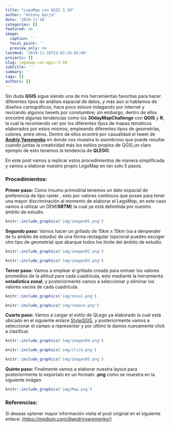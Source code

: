 ```yaml
---
title: "LegoMap con QGIS 3.10"
author: "Antony Barja"
date: '2019-11-18'
categories: []
featured: no
image:
  caption: ''
  focal_point: ''
  preview_only: no
lastmod: '2019-11-18T22:03:28-05:00'
projects: []
slug: legomap-con-qgis-3-10
subtitle: ''
summary: ''
tags: []
authors: []
---
```

Sin duda **QGIS** sigue siendo una de mis herramientas favoritas para hacer diferentes tipos de análisis espacial de datos, y más aún si hablamos de diseños cartográficos, hace poco estuve indagando por internet y revizando algunos tweets por constumbre; sin embargo, dentro de ellos encontré algunas tendencias como los **30dayMapChallenge** con **QGIS** y **R**, la cual la recomiendo ver por los diferentes tipos de mapas temáticos elaborados por estos mismos, empleando diferentes tipos de geometrías, colores, entre otros. Dentro de ellos econtré por casualidad el tweet de [**Andriy Yaremenko**](https://twitter.com/AndriyYaremenko/status/1187860764759154689) en donde nos muestra lo asombroso que puede resultar cuando juntas la creatividad más los estilos propios de QGIS,un claro ejemplo de esto tenemos la tendencia de **QLEGO**.

En este post vamos a replicar estos procedimientos de manera simplificada y vamos a elaborar nuestro propio LegoMap en tan solo 5 pasos.

### Procedimientos:
**Primer paso:** Como insumo primodrial tenemos un dato espacial de preferencia de tipo raster , esto por valores continuos que posee para tener una mayor discriminación al momento de elaborar el LegoMap, en este caso vamos a utilizar un DEM(**SRTM**) la cual ya está delimitida por nuestro ámbito de estudio.

```r
knitr::include_graphics('img/imagen01.png')
```

**Segundo paso:** Vamos hacer un grillado de 15km x 15km (va a denpender de tu ámbito de estudio) de una forma rectagular (opcional puedes escoger otro tipo de geometría) que abarque todos los límite del ámbito de estudio.

```r
knitr::include_graphics('img/imagen02.png')
```

```r
knitr::include_graphics('img/imagen03.png')
```

**Tercer paso:** Vamos a emplear el grillado creado para extraer los valores promedios de la altitud para cada cuadrícula, esto mediante la herramienta **estadística zonal**, y posteriormente vamos a seleccionar y eliminar los valores vacios de cada cuadrícula.

```r
knitr::include_graphics('img/zonal.png')
```

```r
knitr::include_graphics('img/remove.png')
```

**Cuarto paso:** Vamos a cargar el estilo de QLego ya elaborado la cual está ubicado en el siguiente enlace [StyleQGIS](https://github.com/barja8/SytlesQGIS/raw/master/QLEGO.zip), y posteriormente vamos a seleccionar el campo a representar y por último le damos nuevamente click a clasificar.

```r
knitr::include_graphics('img/imagen04.png')
```

```r
knitr::include_graphics('img/click.png')
```

```r
knitr::include_graphics('img/imagen05.png')
```


**Quinto paso:** Finalmente vamos a elaborar nuestra layout para posteriormente lo exportalo en un formato **.png** como se muestra en la siguiente imágen

```r
knitr::include_graphics('img/Map.png')
```

### Referencias:
Si deseas optener mayor información visita el post original en el siguiente enlace: 
[(https://medium.com/@andriyyaremenko/)](https://medium.com/@andriyyaremenko/how-to-create-lego-map-style-in-qgis-a8ecf42d02ef)










